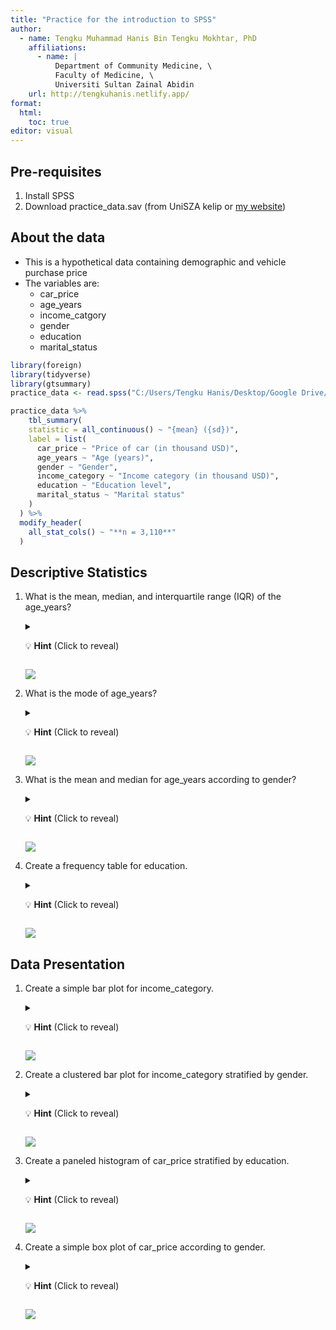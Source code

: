 ```yaml
---
title: "Practice for the introduction to SPSS"
author:
  - name: Tengku Muhammad Hanis Bin Tengku Mokhtar, PhD
    affiliations:
      - name: |
          Department of Community Medicine, \
          Faculty of Medicine, \
          Universiti Sultan Zainal Abidin
    url: http://tengkuhanis.netlify.app/
format: 
  html:
    toc: true
editor: visual
---
```


## Pre-requisites

1.  Install SPSS
2.  Download practice_data.sav (from UniSZA kelip or [my website](https://tengkuhanis.netlify.app/lecture))

## About the data

-   This is a hypothetical data containing demographic and vehicle purchase price
-   The variables are:
    -   car_price
    -   age_years
    -   income_catgory
    -   gender
    -   education
    -   marital_status

```r
library(foreign)
library(tidyverse)
library(gtsummary)
practice_data <- read.spss("C:/Users/Tengku Hanis/Desktop/Google Drive/JPM, UniSZA/2024-2025 Teaching/Lecture material/3. Intro to SPSS/Material/Data/practice_data.sav", to.data.frame = T)

practice_data %>%
    tbl_summary(
    statistic = all_continuous() ~ "{mean} ({sd})",
    label = list(
      car_price ~ "Price of car (in thousand USD)",
      age_years ~ "Age (years)",
      gender ~ "Gender",
      income_category ~ "Income category (in thousand USD)",
      education ~ "Education level",
      marital_status ~ "Marital status"
    )
  ) %>% 
  modify_header(
    all_stat_cols() ~ "**n = 3,110**"
  )
```

## Descriptive Statistics

1.  What is the mean, median, and interquartile range (IQR) of the age_years?

    <details>

    <summary>💡 **Hint** (Click to reveal)</summary>

    *Use Explore*

    </details>

    ![](images/clipboard-3273759951.png)

2.  What is the mode of age_years?

    <details>

    <summary>💡 **Hint** (Click to reveal)</summary>

    *Use Analyze \> Descriptive Statistics \> Frequencies.... \> Statistics... \> Central Tendency \> Mode*

    </details>

    ![](images/clipboard-1036789760.png)

3.  What is the mean and median for age_years according to gender?

    <details>

    <summary>💡 **Hint** (Click to reveal)</summary>

    *Use Analyze \> Descriptive Statistics \> Explore... \> Insert variables in Dependent List and Factor List*

    </details>

    ![](images/clipboard-935847497.png)

4.  Create a frequency table for education.

    <details>

    <summary>💡 **Hint** (Click to reveal)</summary>

    *Use Analyze \> Descriptive Statistics \> Frequencies.... \> Check Display frequency tables*

    </details>

    ![](images/clipboard-4070068612.png)

## Data Presentation

1.  Create a simple bar plot for income_category.

    <details>

    <summary>💡 **Hint** (Click to reveal)</summary>

    *Use Graphs \> Bar... \> Simple*

    </details>

    ![](images/clipboard-4065325318.png)

2.  Create a clustered bar plot for income_category stratified by gender.

    <details>

    <summary>💡 **Hint** (Click to reveal)</summary>

    *Use Graphs \> Bar... \> Clustered*

    </details>

    ![](images/clipboard-4263250354.png)

3.  Create a paneled histogram of car_price stratified by education.

    <details>

    <summary>💡 **Hint** (Click to reveal)</summary>

    *Use Graphs \> Histogram... \> Clustered \> Put variables in Variable box and Rows box*

    </details>

    ![](images/clipboard-4192501040.png)

4.  Create a simple box plot of car_price according to gender.

    <details>

    <summary>💡 **Hint** (Click to reveal)</summary>

    *Use Graphs \> Bxplot... \> Simple\> Put variables in Variable box and Category Axis box*

    </details>

    ![](images/clipboard-3714301127.png)
